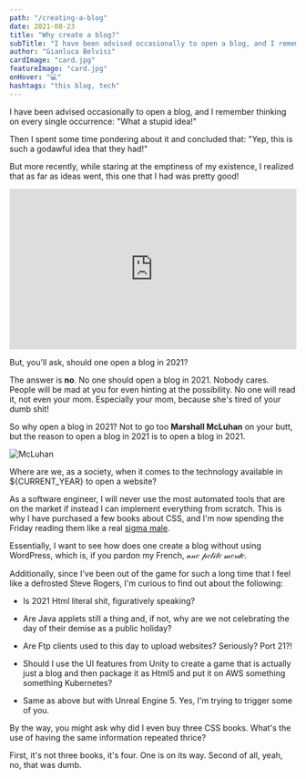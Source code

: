 ```yaml
---
path: "/creating-a-blog"
date: 2021-08-23
title: "Why create a blog?"
subTitle: "I have been advised occasionally to open a blog, and I remember thinking..."
author: "Gianluca Belvisi"
cardImage: "card.jpg"
featureImage: "card.jpg"
onHover: "💻"
hashtags: "this blog, tech"
---
```

I have been advised occasionally to open a blog, and I remember thinking on every single occurrence: "What a stupid idea!"

Then I spent some time pondering about it and concluded that: "Yep, this is such a godawful idea that they had!"

But more recently, while staring at the emptiness of my existence, I realized that as far as ideas went, this one that I had was pretty good!

<div style="width:100%;height:0;padding-bottom:56%;position:relative;"><iframe src="https://giphy.com/embed/WQs2ZtviUCVFBu3wK6" width="100%" height="100%" style="position:absolute" frameBorder="0" class="giphy-embed" allowFullScreen></iframe></div><p><a href="https://giphy.com/gifs/HBOMax-harley-quinn-hbo-max-birds-of-prey-WQs2ZtviUCVFBu3wK6"></a></p>


But, you'll ask, should one open a blog in 2021?

The answer is **no**. No one should open a blog in 2021. Nobody cares. People will be mad at you for even hinting at the possibility. No one will read it, not even your mom. Especially your mom, because she's tired of your dumb shit!

So why open a blog in 2021? Not to go too **Marshall McLuhan** on your butt, but the reason to open a blog in 2021 is to open a blog in 2021.

![McLuhan](anniehall.jpg)

Where are we, as a society, when it comes to the technology available in ${CURRENT_YEAR} to open a website?

As a software engineer, I will never use the most automated tools that are on the market if instead I can implement everything from scratch. This is why I have purchased a few books about CSS, and I'm now spending the Friday reading them like a real [sigma male](https://www.forbes.com/sites/danidiplacido/2021/01/26/the-pseudoscience-behind-the-sigma-male-explained/?sh=7cf0efd0149c).

Essentially, I want to see how does one create a blog without using WordPress, which is, if you pardon my French, 𝓊𝓃𝑒 𝓅𝑒𝓉𝒾𝓉𝑒 𝓂𝑒𝓇𝒹𝑒.

Additionally, since I've been out of the game for such a long time that I feel like a defrosted Steve Rogers, I'm curious to find out about the following:

* Is 2021 Html literal shit, figuratively speaking?

* Are Java applets still a thing and, if not, why are we not celebrating the day of their demise as a public holiday?

* Are Ftp clients used to this day to upload websites? Seriously? Port 21?!

* Should I use the UI features from Unity to create a game that is actually just a blog and then package it as Html5 and put it on AWS something something Kubernetes?

* Same as above but with Unreal Engine 5. Yes, I'm trying to trigger some of you.

By the way, you might ask why did I even buy three CSS books. What's the use of having the same information repeated thrice?

First, it's not three books, it's four. One is on its way. Second of all, yeah, no, that was dumb.
